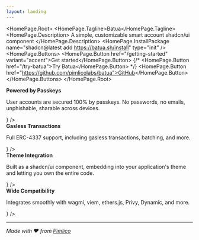 ```yaml
---
layout: landing
---
```



<HomePage.Root>
  <HomePage.Tagline>Batua</HomePage.Tagline>
  <HomePage.Description>
    A simple, customizable smart account shadcn/ui component
  </HomePage.Description>
  <HomePage.InstallPackage name="shadcn@latest add https://batua.sh/install" type="init" />
  <HomePage.Buttons>
    <HomePage.Button href="/getting-started" variant="accent">Get started</HomePage.Button>
    {/* <HomePage.Button href="/try-batua">Try Batua</HomePage.Button> */}
    <HomePage.Button href="https://github.com/pimlicolabs/batua">GitHub</HomePage.Button>
  </HomePage.Buttons>
</HomePage.Root>

<TryBatua />

<div className='-mx-50 pt-0'>
  <div className="grid grid-cols-1 gap-4 sm:grid-cols-2 md:gap-4 xl:gap-3 2xl:gap-6 md:grid-cols-12">
    <IndexElement contents={
      <div className='flex flex-row gap-2 items-center'>
        <div className="flex flex-col gap-4 mb-auto mt-4">
          <strong className='text-2xl'>Powered by Passkeys</strong>
          <p className="text-primary/60">User accounts are secured 100% by passkeys. No passwords, no emails, unphishable, sharable across devices.</p>
        </div>
        <ScanFace className="w-40 h-40 text-ring" />
      </div>
    } />
    <IndexElement contents={
      <div className='flex flex-row gap-2 items-center'>
        <div className="flex flex-col gap-4 mb-auto mt-4">
          <strong className='text-2xl'>Gasless Transactions</strong>
          <p className="text-primary/60">Full ERC-4337 support, including gasless transactions, batching, and more.</p>
        </div>
        <Fuel className="w-40 h-40 text-ring" />
      </div>
    } />
    <IndexElement contents={
      <div className='flex flex-row gap-2 items-center'>
        <div className="flex flex-col gap-4 mb-auto mt-4">
          <strong className='text-2xl'>Theme Integration</strong>
          <p className="text-primary/60">Built as a shadcn/ui component, embedding into your application's theme and letting you own the entire code.</p>
        </div>
        <Paintbrush className="w-40 h-40 text-ring" />
      </div>
    } />
    <IndexElement contents={
      <div className='flex flex-row gap-2 items-center'>
        <div className="flex flex-col gap-4 mb-auto mt-4">
          <strong className='text-2xl'>Wide Compatibility</strong>
          <p className="text-primary/60">Integrates smoothly with wagmi, viem, ethers.js, Privy, Dynamic, and more.</p>
        </div>
        <Wand className="w-40 h-40 text-ring" />
      </div>
    } />
  </div>
</div>

---

*Made with ❤️ from [Pimlico](https://pimlico.io)*